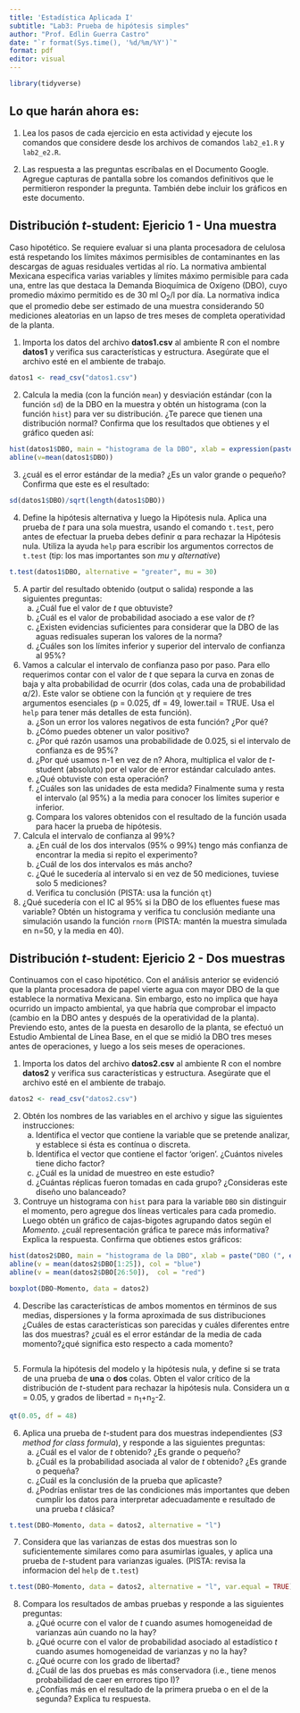 ```yaml
---
title: 'Estadística Aplicada I'
subtitle: "Lab3: Prueba de hipótesis simples"
author: "Prof. Edlin Guerra Castro"
date: "`r format(Sys.time(), '%d/%m/%Y')`"
format: pdf
editor: visual
---
```


```r
library(tidyverse)
```

## Lo que harán ahora es:

1.  Lea los pasos de cada ejercicio en esta actividad y ejecute los comandos que considere desde los archivos de comandos `lab2_e1.R` y `lab2_e2.R`.

2.  Las respuesta a las preguntas escríbalas en el Documento Google. Agregue capturas de pantalla sobre los comandos definitivos que le permitieron responder la pregunta. También debe incluir los gráficos en este documento.

## Distribución *t*-student: Ejericio 1 - Una muestra

Caso hipotético. Se requiere evaluar si una planta procesadora de celulosa está respetando los límites máximos permisibles de contaminantes en las descargas de aguas residuales vertidas al río. La normativa ambiental Mexicana especifica varias variables y límites máximo permisible para cada una, entre las que destaca la Demanda Bioquímica de Oxígeno (DBO), cuyo promedio máximo permitido es de 30 ml O~2~/l por día. La normativa indica que el promedio debe ser estimado de una muestra considerando 50 mediciones aleatorias en un lapso de tres meses de completa operatividad de la planta.

1.  Importa los datos del archivo **datos1.csv** al ambiente R con el nombre **datos1** y verifica sus características y estructura. Asegúrate que el archivo esté en el ambiente de trabajo.

```r
datos1 <- read_csv("datos1.csv")
```

2.  Calcula la media (con la función `mean`) y desviación estándar (con la función `sd`) de la DBO en la muestra y obtén un histograma (con la función `hist`) para ver su distribución. ¿Te parece que tienen una distribución normal? Confirma que los resultados que obtienes y el gráfico queden así:

```r
hist(datos1$DBO, main = "histograma de la DBO", xlab = expression(paste("DBO ", "(mg ", O[2], "/l/d)")), ylab =" Frecuencia")
abline(v=mean(datos1$DBO))


```

3.  ¿cuál es el error estándar de la media? ¿Es un valor grande o pequeño? Confirma que este es el resultado:

```r

sd(datos1$DBO)/sqrt(length(datos1$DBO))

```

4.  Define la hipótesis alternativa y luego la Hipótesis nula. Aplica una prueba de *t* para una sola muestra, usando el comando `t.test`, pero antes de efectuar la prueba debes definir ⍺ para rechazar la Hipótesis nula. Utiliza la ayuda `help` para escribir los argumentos correctos de `t.test` (tip: los mas importantes son *mu* y *alternative*)

```r
t.test(datos1$DBO, alternative = "greater", mu = 30)

```

5.  A partir del resultado obtenido (output o salida) responde a las siguientes preguntas:
    a)  ¿Cuál fue el valor de *t* que obtuviste?
    b)  ¿Cuál es el valor de probabilidad asociado a ese valor de *t*?
    c)  ¿Existen evidencias suficientes para considerar que la DBO de las aguas redisuales superan los valores de la norma?
    d)  ¿Cuáles son los límites inferior y superior del intervalo de confianza al 95%?
6.  Vamos a calcular el intervalo de confianza paso por paso. Para ello requerimos contar con el valor de *t* que separa la curva en zonas de baja y alta probabilidad de ocurrir (dos colas, cada una de probabilidad ⍺/2). Este valor se obtiene con la función `qt` y requiere de tres argumentos esenciales (p = 0.025, df = 49, lower.tail = TRUE. Usa el `help` para tener más detalles de esta función).
    a)  ¿Son un error los valores negativos de esta función? ¿Por qué?
    b)  ¿Cómo puedes obtener un valor positivo?
    c)  ¿Por qué razón usamos una probabilidade de 0.025, si el intervalo de confianza es de 95%?
    d)  ¿Por qué usamos n-1 en vez de n? Ahora, multiplica el valor de *t*-student (absoluto) por el valor de error estándar calculado antes.
    e)  ¿Qué obtuviste con esta operación?
    f)  ¿Cuáles son las unidades de esta medida? Finalmente suma y resta el intervalo (al 95%) a la media para conocer los límites superior e inferior.
    g)  Compara los valores obtenidos con el resultado de la función usada para hacer la prueba de hipótesis.
7.  Calcula el intervalo de confianza al 99%?
    a)  ¿En cuál de los dos intervalos (95% o 99%) tengo más confianza de encontrar la media si repito el experimento?
    b)  ¿Cuál de los dos intervalos es más ancho?
    c)  ¿Qué le sucedería al intervalo si en vez de 50 mediciones, tuviese solo 5 mediciones?
    d)  Verifica tu conclusión (PISTA: usa la función `qt`)
8.  ¿Qué sucedería con el IC al 95% si la DBO de los efluentes fuese mas variable? Obtén un histograma y verifica tu conclusión mediante una simulación usando la función `rnorm` (PISTA: mantén la muestra simulada en n=50, y la media en 40).

## Distribución *t*-student: Ejericio 2 - Dos muestras

Continuamos con el caso hipotético. Con el análisis anterior se evidenció que la planta procesadora de papel vierte agua con mayor DBO de la que establece la normativa Mexicana. Sin embargo, esto no implica que haya ocurrido un impacto ambiental, ya que habría que comprobar el impacto (cambio en la DBO antes y después de la operatividad de la planta). Previendo esto, antes de la puesta en desarollo de la planta, se efectuó un Estudio Ambiental de Línea Base, en el que se midió la DBO tres meses antes de operaciones, y luego a los seis meses de operaciones.

1.  Importa los datos del archivo **datos2.csv** al ambiente R con el nombre **datos2** y verifica sus características y estructura. Asegúrate que el archivo esté en el ambiente de trabajo.

```r
datos2 <- read_csv("datos2.csv")
```

2.  Obtén los nombres de las variables en el archivo y sigue las siguientes instrucciones:
    a)  Identifica el vector que contiene la variable que se pretende analizar, y establece si ésta es contínua o discreta.
    b)  Identifica el vector que contiene el factor 'origen'. ¿Cuántos niveles tiene dicho factor?
    c)  ¿Cuál es la unidad de muestreo en este estudio?
    d)  ¿Cuántas réplicas fueron tomadas en cada grupo? ¿Consideras este diseño uno balanceado?
3.  Contruye un histograma con `hist` para para la variable `DBO` sin distinguir el momento, pero agregue dos líneas verticales para cada promedio. Luego obtén un gráfico de cajas-bigotes agrupando datos según el *Momento*. ¿cuál representación gráfica te parece más informativa? Explica la respuesta. Confirma que obtienes estos gráficos:

```r
hist(datos2$DBO, main = "histograma de la DBO", xlab = paste("DBO (", expression(O[2]), "ml/l/d)"), ylab =" Frecuencia")
abline(v = mean(datos2$DBO[1:25]), col = "blue")
abline(v = mean(datos2$DBO[26:50]),  col = "red")

boxplot(DBO~Momento, data = datos2)
```

4.  Describe las características de ambos momentos en términos de sus medias, dispersiones y la forma aproximada de sus distribuciones ¿Cuáles de estas características son parecidas y cuáles diferentes entre las dos muestras? ¿cuál es el error estándar de la media de cada momento?¿qué significa esto respecto a cada momento?

```r

```

5.  Formula la hipótesis del modelo y la hipótesis nula, y define si se trata de una prueba de **una** o **dos** colas. Obten el valor crítico de la distribución de *t*-student para rechazar la hipótesis nula. Considera un ⍺ = 0.05, y grados de libertad = n~1~+n~2~-2.

```r
qt(0.05, df = 48)
```

6.  Aplica una prueba de *t*-student para dos muestras independientes (*S3 method for class formula*), y responde a las siguientes preguntas:
    a)  ¿Cuál es el valor de *t* obtenido? ¿Es grande o pequeño?
    b)  ¿Cuál es la probabilidad asociada al valor de *t* obtenido? ¿Es grande o pequeña?
    c)  ¿Cuál es la conclusión de la prueba que aplicaste?
    d)  ¿Podrías enlistar tres de las condiciones más importantes que deben cumplir los datos para interpretar adecuadamente e resultado de una prueba *t* clásica?

```r
t.test(DBO~Momento, data = datos2, alternative = "l")

```

7.  Considera que las varianzas de estas dos muestras son lo suficientemente similares como para asumirlas iguales, y aplica una prueba de *t*-student para varianzas iguales. (PISTA: revisa la informacion del `help` de `t.test`)

```r
t.test(DBO~Momento, data = datos2, alternative = "l", var.equal = TRUE)

```

8.  Compara los resultados de ambas pruebas y responde a las siguientes preguntas:
    a)  ¿Qué ocurre con el valor de *t* cuando asumes homogeneidad de varianzas aún cuando no la hay?
    b)  ¿Qué ocurre con el valor de probabilidad asociado al estadístico *t* cuando asumes homogeneidad de varianzas y no la hay?
    c)  ¿Qué ocurre con los grado de libertad?
    d)  ¿Cuál de las dos pruebas es más conservadora (i.e., tiene menos probabilidad de caer en errores tipo I)?
    e)  ¿Confías más en el resultado de la primera prueba o en el de la segunda? Explica tu respuesta.
